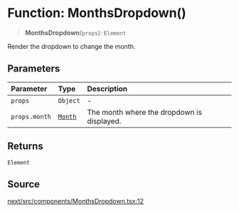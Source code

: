 # Function: MonthsDropdown()

> **MonthsDropdown**(`props`): `Element`

Render the dropdown to change the month.

## Parameters

| Parameter | Type | Description |
| :------ | :------ | :------ |
| `props` | `Object` | - |
| `props.month` | [`Month`](/api/next/classes/Month.mdx) | The month where the dropdown is displayed. |

## Returns

`Element`

## Source

[next/src/components/MonthsDropdown.tsx:12](https://github.com/gpbl/react-day-picker/blob/86f49ff11/next/src/components/MonthsDropdown.tsx#L12)
